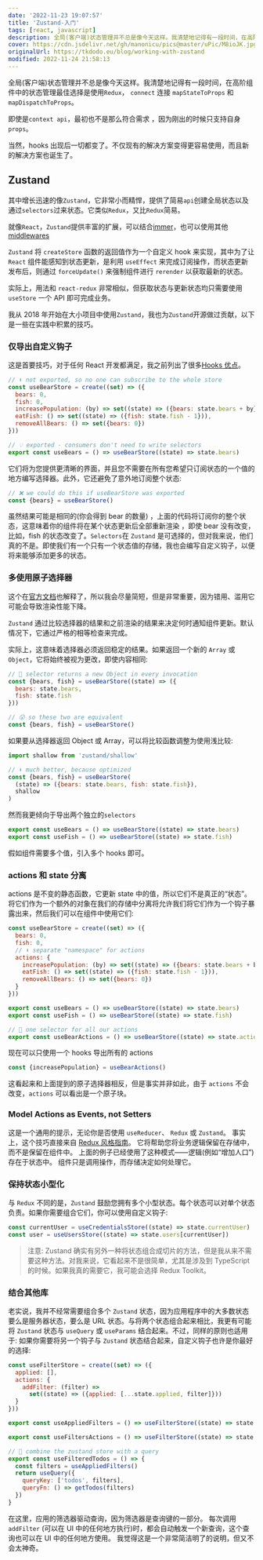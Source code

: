 ```yaml
---
date: '2022-11-23 19:07:57'
title: 'Zustand-入门'
tags: [react, javascript]
description: 全局(客户端)状态管理并不总是像今天这样。我清楚地记得有一段时间，在高阶组件中的状态管理最佳选择是使用Redux， connect 连接 mapStateToProps 和 mapDispatchToProps。
cover: https://cdn.jsdelivr.net/gh/manonicu/pics@master/uPic/M8ioJK.jpg
originalUrl: https://tkdodo.eu/blog/working-with-zustand
modified: 2022-11-24 21:58:13
---
```


全局(客户端)状态管理并不总是像今天这样。我清楚地记得有一段时间，在高阶组件中的状态管理最佳选择是使用`Redux`， `connect` 连接 `mapStateToProps` 和 `mapDispatchToProps`。

即使是`context api`，最初也不是那么符合需求 ，因为刚出的时候只支持自身`props`。

当然，hooks 出现后一切都变了。不仅现有的解决方案变得更容易使用，而且新的解决方案也诞生了。

## Zustand

其中增长迅速的像`Zustand`，它非常小而精悍，提供了简易`api`创建全局状态以及通过`selectors`过来状态。它类似`Redux`，又比`Redux`简易。

就像`React`，`Zustand`提供丰富的扩展，可以结合[immer](https://github.com/pmndrs/zustand/tree/2b29d736841dc7b3fd7dec8cbfea50fee7295974#sick-of-reducers-and-changing-nested-state-use-immer)，也可以使用其他[middlewares](https://github.com/pmndrs/zustand/tree/2b29d736841dc7b3fd7dec8cbfea50fee7295974#middleware)

`Zustand` 将 `createStore` 函数的返回值作为一个自定义 hook 来实现，其中为了让 `React` 组件能感知到状态更新，是利用 `useEffect` 来完成订阅操作，而状态更新发布后，则通过 `forceUpdate()` 来强制组件进行 `rerender` 以获取最新的状态。

实际上，用法和 `react-redux` 非常相似，但获取状态与更新状态均只需要使用 `useStore` 一个 API 即可完成业务。

我从 2018 年开始在大小项目中使用`Zustand`，我也为`Zustand`开源做过贡献，以下是一些在实践中积累的技巧。

### 仅导出自定义钩子

这是首要技巧，对于任何 React 开发都满足，我之前列出了很多[Hooks 优点](https://tkdodo.eu/blog/simplifying-use-effect#3-write-custom-hooks)。

```js
// ⬇️ not exported, so no one can subscribe to the whole store
const useBearStore = create((set) => ({
  bears: 0,
  fish: 0,
  increasePopulation: (by) => set((state) => ({bears: state.bears + by})),
  eatFish: () => set((state) => ({fish: state.fish - 1})),
  removeAllBears: () => set({bears: 0})
}))

// 💡 exported - consumers don't need to write selectors
export const useBears = () => useBearStore((state) => state.bears)
```

它们将为您提供更清晰的界面，并且您不需要在所有您希望只订阅状态的一个值的地方编写选择器。此外，它还避免了意外地订阅整个状态:

```js
// ❌ we could do this if useBearStore was exported
const {bears} = useBearStore()
```

虽然结果可能是相同的(你会得到 bear 的数量) ，上面的代码将订阅你的整个状态，这意味着你的组件将在某个状态更新后全部重新渲染 ，即使 bear 没有改变，比如，fish 的状态改变了。`Selectors`在 `Zustand` 是可选择的，但对我来说，他们真的不是。即使我们有一个只有一个状态值的存储，我也会编写自定义钩子，以便将来能够添加更多的状态。

### 多使用原子选择器

这个在[官方文档](https://github.com/pmndrs/zustand/tree/2b29d736841dc7b3fd7dec8cbfea50fee7295974#selecting-multiple-state-slices)也解释了，所以我会尽量简短，但是非常重要，因为错用、滥用它可能会导致渲染性能下降。

`Zustand` 通过比较选择器的结果和之前渲染的结果来决定何时通知组件更新。默认情况下，它通过严格的相等检查来完成。

实际上，这意味着选择器必须返回稳定的结果。如果返回一个新的 `Array` 或 `Object`，它将始终被视为更改，即使内容相同:

```js
// 🚨 selector returns a new Object in every invocation
const {bears, fish} = useBearStore((state) => ({
  bears: state.bears,
  fish: state.fish
}))

// 😮 so these two are equivalent
const {bears, fish} = useBearStore()
```

如果要从选择器返回 Object 或 Array，可以将比较函数调整为使用浅比较:

```js
import shallow from 'zustand/shallow'

// ⬇️ much better, because optimized
const {bears, fish} = useBearStore(
  (state) => ({bears: state.bears, fish: state.fish}),
  shallow
)
```

然而我更倾向于导出两个独立的`selectors`

```js
export const useBears = () => useBearStore((state) => state.bears)
export const useFish = () => useBearStore((state) => state.fish)
```

假如组件需要多个值，引入多个 hooks 即可。

### actions 和 state 分离

actions 是不变的静态函数，它更新 state 中的值，所以它们不是真正的“状态”。将它们作为一个额外的对象在我们的存储中分离将允许我们将它们作为一个钩子暴露出来，然后我们可以在组件中使用它们:

```js
const useBearStore = create((set) => ({
  bears: 0,
  fish: 0,
  // ⬇️ separate "namespace" for actions
  actions: {
    increasePopulation: (by) => set((state) => ({bears: state.bears + by})),
    eatFish: () => set((state) => ({fish: state.fish - 1})),
    removeAllBears: () => set({bears: 0})
  }
}))

export const useBears = () => useBearStore((state) => state.bears)
export const useFish = () => useBearStore((state) => state.fish)

// 🎉 one selector for all our actions
export const useBearActions = () => useBearStore((state) => state.actions)
```

现在可以只使用一个 hooks 导出所有的 actions

```js
const {increasePopulation} = useBearActions()
```

这看起来和上面提到的原子选择器相反，但是事实并非如此，由于 `actions` 不会改变，`actions` 可以看出是一个原子块。

### Model Actions as Events, not Setters

这是一个通用的提示，无论你是否使用 `useReducer`、 `Redux` 或 `Zustand`。
事实上，这个技巧直接来自 [Redux 风格指南](https://redux.js.org/style-guide/style-guide#model-actions-as-events-not-setters)。
它将帮助您将业务逻辑保留在存储中，而不是保留在组件中。
上面的例子已经使用了这种模式——逻辑(例如“增加人口”)存在于状态中。
组件只是调用操作，而存储决定如何处理它。

### 保持状态小型化

与 `Redux` 不同的是，`Zustand` 鼓励您拥有多个小型状态。每个状态可以对单个状态负责。如果你需要组合它们，你可以使用自定义钩子:

```js
const currentUser = useCredentialsStore((state) => state.currentUser)
const user = useUsersStore((state) => state.users[currentUser])
```

> 注意: Zustand 确实有另外一种将状态组合成切片的方法，但是我从来不需要这种方法。对我来说，它看起来不是很简单，尤其是涉及到 TypeScript 的时候。如果我真的需要它，我可能会选择 Redux Toolkit。

### 结合其他库

老实说，我并不经常需要组合多个 `Zustand` 状态，因为应用程序中的大多数状态要么是服务器状态，要么是 URL 状态。与将两个状态组合起来相比，我更有可能将 `Zustand` 状态与 `useQuery` 或 `useParams` 结合起来。不过，同样的原则也适用于: 如果你需要将另一个钩子与 `Zustand` 状态结合起来，自定义钩子也许是你最好的选择:

```js
const useFilterStore = create((set) => ({
  applied: [],
  actions: {
    addFilter: (filter) =>
      set((state) => ({applied: [...state.applied, filter]}))
  }
}))

export const useAppliedFilters = () => useFilterStore((state) => state.applied)

export const useFiltersActions = () => useFilterStore((state) => state.actions)

// 🚀 combine the zustand store with a query
export const useFilteredTodos = () => {
  const filters = useAppliedFilters()
  return useQuery({
    queryKey: ['todos', filters],
    queryFn: () => getTodos(filters)
  })
}
```

在这里，应用的筛选器驱动查询，因为筛选器是查询键的一部分。
每次调用 `addFilter` (可以在 UI 中的任何地方执行)时，都会自动触发一个新查询，这个查询也可以在 UI 中的任何地方使用。
我觉得这是一个非常简洁明了的说明，但又不会太神奇。
